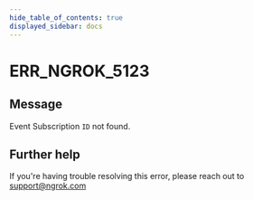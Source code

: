 ```yaml
---
hide_table_of_contents: true
displayed_sidebar: docs
---
```



# ERR_NGROK_5123

## Message

Event Subscription `ID` not found.

<ErrorDetails error="err_ngrok_5123" />

## Further help

If you're having trouble resolving this error, please reach out to [support@ngrok.com](mailto:support@ngrok.com?subject=Help%20with%20ERR_NGROK_5123)
